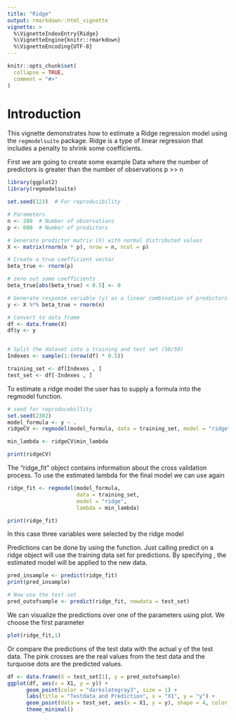 ```yaml
---
title: "Ridge"
output: rmarkdown::html_vignette
vignette: >
  %\VignetteIndexEntry{Ridge}
  %\VignetteEngine{knitr::rmarkdown}
  %\VignetteEncoding{UTF-8}
---
```


```r
knitr::opts_chunk$set(
  collapse = TRUE,
  comment = "#>"
)
```

# Introduction

This vignette demonstrates how to estimate a Ridge regression model using the `regmodelsuite` package. Ridge is a type of linear regression that includes a penalty to shrink some coefficients.

First we are going to create some example Data where the number of predictors
is greater than the number of observations p >> n

```r
library(ggplot2)
library(regmodelsuite)

set.seed(123)  # For reproducibility

# Parameters
n <- 200  # Number of observations
p <- 600  # Number of predictors

# Generate predictor matrix (X) with normal distributed values
X <- matrix(rnorm(n * p), nrow = n, ncol = p)

# Create a true coefficient vector
beta_true <- rnorm(p)

# zero out some coefficients
beta_true[abs(beta_true) < 0.5] <- 0

# Generate response variable (y) as a linear combination of predictors + noise
y <- X %*% beta_true + rnorm(n)

# Convert to data frame
df <- data.frame(X)
df$y <- y


# Split the dataset into a training and test set (50/50)
Indexes <- sample(1:(nrow(df) * 0.5))

training_set <- df[Indexes , ]
test_set <- df[-Indexes , ]
```
To estimate a ridge model the user has to supply a formula into the regmodel
function.


```r
# seed for reproducebillity
set.seed(2302)
model_formula <- y ~ .
ridgeCV <- regmodel(model_formula, data = training_set, model = "ridge", cv = T)

min_lambda <- ridgeCV$min_lambda

print(ridgeCV)
```
The "ridge_fit" object contains information about the cross validation process. To use the estimated lambda for the final model we can use \code{regmodel} again

```r
ridge_fit <- regmodel(model_formula,
                      data = training_set,
                      model = "ridge",
                      lambda = min_lambda)

print(ridge_fit)
```
In this case three variables were selected by the ridge model

Predictions can be done by using the \code{predict()} function.
Just calling predict on a ridge object will use the training data set for 
predictions. By specifying \code{newdata}, the estimated model will be applied to 
the new data.

```r
pred_insample <- predict(ridge_fit)
print(pred_insample)

# Now use the test set
pred_outofsample <- predict(ridge_fit, newdata = test_set)
```

We can visualize the predictions over one of the parameters using plot. We choose the first parameter
```r
plot(ridge_fit,1)
```

Or compare the predictions of the test data with the actual y of the test data. The pink crosses are the real values from the test data and the turquoise dots are the predicted values.
```r
df <- data.frame(X = test_set[1], y = pred_outofsample)
ggplot(df, aes(x = X1, y = y)) +
      geom_point(color = "darkslategray3", size = 1) +
      labs(title = "Testdata and Prediction", x = "X1", y = "y") +
      geom_point(data = test_set, aes(x = X1, y = y), shape = 4, color = "deeppink3", size = 1) +
      theme_minimal()
```
